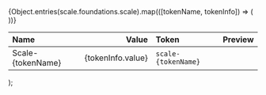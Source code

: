 
  <table className="docs my-6">
    <thead>
      <tr>
        <th align="left">Name</th>
        <th align="right">
          <span className="pr-4">Value</span>
        </th>
        <th className="hidden lg:table-cell" align="left">
          Token
        </th>
        <th className="hidden sm:table-cell md:hidden lg:table-cell" align="left">
          Preview
        </th>
      </tr>
    </thead>
    <tbody>
      {Object.entries(scale.foundations.scale).map(([tokenName, tokenInfo]) => (
        <tr key={tokenName}>
          <td className="cell-title">Scale-{tokenName}</td>
          <td>
            <div className="cell-value-scale" align="right">
              {tokenInfo.value}
            </div>
          </td>
          <td className="hidden lg:table-cell">
            <div className="cell-token-scale">
              <code>scale-{tokenName}</code>
            </div>
          </td>
          <td className="hidden sm:table-cell md:hidden lg:table-cell">
            <div className="cell-preview-scale" style={{ width: tokenInfo.value }}></div>
          </td>
        </tr>
      ))}
    </tbody>
  </table>
);
